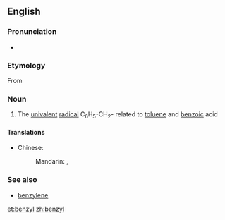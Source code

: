 ==English==

===Pronunciation===
*{{audio|en-us-benzyl.ogg|Audio (US)}}

===Etymology===
From {{confix|benz|yl}}

===Noun===
{{en-noun}}

# {{organic chemistry|especially in combination}} The [[univalent]] [[radical]] C<sub>6</sub>H<sub>5</sub>-CH<sub>2</sub>- related to [[toluene]] and [[benzoic]] acid

====Translations====
{{trans-top|chemical compound}}
* Chinese:
*: Mandarin: {{t|zh|苄|tr=biàn|sc=Hani}}, {{t|zh|苄基|tr=biànjī|sc=Hani}}
{{trans-mid}}
{{trans-bottom}}

===See also===
*[[benzylene]]

[[et:benzyl]]
[[zh:benzyl]]